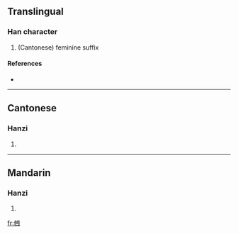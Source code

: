 ==Translingual==

===Han character===
{{Han char|rn=5|rad=乙|as=07|sn=8|four=|canj=心木田卜戈 (PDWYI)}}

# (Cantonese) feminine suffix

====References====
* {{Han ref|kx=0084.201|hdz=42382.040|uh=4E78|ud=20088}}

----

==Cantonese==

===Hanzi===
{{yue-hanzi|jyut=naa2|y=na2}}

# {{defn|Cantonese}}

----

==Mandarin==

===Hanzi===
{{cmn-hanzi|pin=[[nǎ]] ([[na3]])|wg=na<sup>3</sup>}}

# {{defn|Mandarin}}

[[fr:乸]]